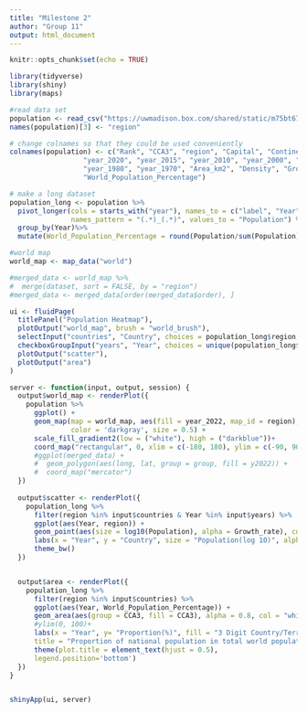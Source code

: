 ---
title: "Milestone 2"
author: "Group 11"
output: html_document
---

```{r setup, include=FALSE}
knitr::opts_chunk$set(echo = TRUE)
```

```{r, message = FALSE}
library(tidyverse)
library(shiny)
library(maps)
```
```{r, message = FALSE}
#read data set
population <- read_csv("https://uwmadison.box.com/shared/static/m75bt67dupbfqkfqn3qlr21io8rbqph1.csv")
names(population)[3] <- "region"
```
```{r}
# change colnames so that they could be used conveniently
colnames(population) <- c("Rank", "CCA3", "region", "Capital", "Continent", "year_2022",
                  "year_2020", "year_2015", "year_2010", "year_2000", "year_1990",
                  "year_1980", "year_1970", "Area_km2", "Density", "Growth_rate",
                  "World_Population_Percentage")

# make a long dataset
population_long <- population %>%
  pivot_longer(cols = starts_with("year"), names_to = c("label", "Year"), 
               names_pattern = "(.*)_(.*)", values_to = "Population") %>%
  group_by(Year)%>%
  mutate(World_Population_Percentage = round(Population/sum(Population)*100,2))
```
```{r}
#world map
world_map <- map_data("world")

#merged_data <- world_map %>%
#  merge(dataset, sort = FALSE, by = "region")
#merged_data <- merged_data[order(merged_data$order), ]
```
```{r}
ui <- fluidPage(
  titlePanel("Population Heatmap"),
  plotOutput("world_map", brush = "world_brush"),
  selectInput("countries", "Country", choices = population_long$region, multiple = TRUE),
  checkboxGroupInput("years", "Year", choices = unique(population_long$Year)),
  plotOutput("scatter"),
  plotOutput("area")
)

server <- function(input, output, session) {
  output$world_map <- renderPlot({
    population %>%
      ggplot() +
      geom_map(map = world_map, aes(fill = year_2022, map_id = region),
               color = 'darkgray', size = 0.5) +
      scale_fill_gradient2(low = ("white"), high = ("darkblue"))+
      coord_map("rectangular", 0, xlim = c(-180, 180), ylim = c(-90, 90))
      #ggplot(merged_data) +
      #  geom_polygon(aes(long, lat, group = group, fill = y2022)) +
      #  coord_map("mercator")
  })
  
  output$scatter <- renderPlot({
    population_long %>%
      filter(region %in% input$countries & Year %in% input$years) %>%
      ggplot(aes(Year, region)) +
      geom_point(aes(size = log10(Population), alpha = Growth_rate), col = "blue") +
      labs(x = "Year", y = "Country", size = "Population(log 10)", alpha = "Growth Rate") +
      theme_bw()
  })


  output$area <- renderPlot({
    population_long %>%
      filter(region %in% input$countries) %>%
      ggplot(aes(Year, World_Population_Percentage)) +
      geom_area(aes(group = CCA3, fill = CCA3), alpha = 0.8, col = "white") +
      #ylim(0, 100)+
      labs(x = "Year", y= "Proportion(%)", fill = "3 Digit Country/Territories Code",
      title = "Proportion of national population in total world population") +
      theme(plot.title = element_text(hjust = 0.5),
      legend.position='bottom')
  })
}


shinyApp(ui, server)
```


